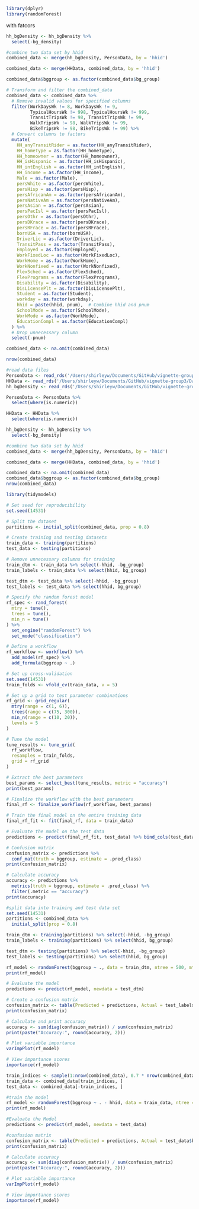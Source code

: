 ```r
library(dplyr)
library(randomForest)
```
with fatcors
```r
hh_bgDensity <- hh_bgDensity %>% 
  select(-bg_density)

#combine two data set by hhid
combined_data <- merge(hh_bgDensity, PersonData, by = 'hhid')

combined_data <- merge(HHData, combined_data, by = 'hhid')

combined_data$bggroup <- as.factor(combined_data$bg_group)

# Transform and filter the combined_data
combined_data <- combined_data %>%
  # Remove invalid values for specified columns
  filter(WorkDaysWk != 8, WorkDaysWk != 9,
         TypicalHoursWk != 998, TypicalHoursWk != 999,
         TransitTripsWk != 98, TransitTripsWk != 99,
         WalkTripsWk != 98, WalkTripsWk != 99,
         BikeTripsWk != 98, BikeTripsWk != 99) %>%
  # Convert columns to factors
  mutate(
    HH_anyTransitRider = as.factor(HH_anyTransitRider),
    HH_homeType = as.factor(HH_homeType),
    HH_homeowner = as.factor(HH_homeowner),
    HH_isHispanic = as.factor(HH_isHispanic),
    HH_intEnglish = as.factor(HH_intEnglish),
    HH_income = as.factor(HH_income),
    Male = as.factor(Male),
    persWhite = as.factor(persWhite),
    persHisp = as.factor(persHisp),
    persAfricanAm = as.factor(persAfricanAm),
    persNativeAm = as.factor(persNativeAm),
    persAsian = as.factor(persAsian),
    persPacIsl = as.factor(persPacIsl),
    persOthr = as.factor(persOthr),
    persDKrace = as.factor(persDKrace),
    persRFrace = as.factor(persRFrace),
    bornUSA = as.factor(bornUSA),
    DriverLic = as.factor(DriverLic),
    TransitPass = as.factor(TransitPass),
    Employed = as.factor(Employed),
    WorkFixedLoc = as.factor(WorkFixedLoc),
    WorkHome = as.factor(WorkHome),
    WorkNonfixed = as.factor(WorkNonfixed),
    FlexSched = as.factor(FlexSched),
    FlexPrograms = as.factor(FlexPrograms),
    Disability = as.factor(Disability),
    DisLicensePlt = as.factor(DisLicensePlt),
    Student = as.factor(Student),
    workday = as.factor(workday),
    hhid = paste(hhid, pnum),  # Combine hhid and pnum
    SchoolMode = as.factor(SchoolMode),
    WorkMode = as.factor(WorkMode),
    EducationCompl = as.factor(EducationCompl)
  ) %>%
  # Drop unnecessary column
  select(-pnum)

combined_data <- na.omit(combined_data)

nrow(combined_data)
```


```r
#read data files
PersonData <- read_rds('/Users/shirleyw/Documents/GitHub/vignette-group3/Data/raw/PersonData_111A.Rds')
HHData <- read_rds('/Users/shirleyw/Documents/GitHub/vignette-group3/Data/raw/HHData_111A.Rds')
hh_bgDensity <- read_rds('/Users/shirleyw/Documents/GitHub/vignette-group3/Data/raw/hh_bgDensity.Rds')
```

```r
PersonData <- PersonData %>% 
  select(where(is.numeric))

HHData <- HHData %>%
  select(where(is.numeric))

hh_bgDensity <- hh_bgDensity %>% 
  select(-bg_density)

#combine two data set by hhid
combined_data <- merge(hh_bgDensity, PersonData, by = 'hhid')

combined_data <- merge(HHData, combined_data, by = 'hhid')

combined_data <- na.omit(combined_data)
combined_data$bggroup <- as.factor(combined_data$bg_group)
nrow(combined_data)
```

```r
library(tidymodels)

# Set seed for reproducibility
set.seed(14531)

# Split the dataset
partitions <- initial_split(combined_data, prop = 0.8)

# Create training and testing datasets
train_data <- training(partitions)
test_data <- testing(partitions)

# Remove unnecessary columns for training
train_dtm <- train_data %>% select(-hhid, -bg_group)
train_labels <- train_data %>% select(hhid, bg_group)

test_dtm <- test_data %>% select(-hhid, -bg_group)
test_labels <- test_data %>% select(hhid, bg_group)

# Specify the random forest model
rf_spec <- rand_forest(
  mtry = tune(),
  trees = tune(),
  min_n = tune()
) %>% 
  set_engine("randomForest") %>% 
  set_mode("classification")

# Define a workflow
rf_workflow <- workflow() %>% 
  add_model(rf_spec) %>% 
  add_formula(bggroup ~ .)

# Set up cross-validation
set.seed(14531)
train_folds <- vfold_cv(train_data, v = 5)

# Set up a grid to test parameter combinations
rf_grid <- grid_regular(
  mtry(range = c(1, 6)), 
  trees(range = c(75, 300)),
  min_n(range = c(10, 20)),
  levels = 5
)

# Tune the model
tune_results <- tune_grid(
  rf_workflow,
  resamples = train_folds,
  grid = rf_grid
)

# Extract the best parameters
best_params <- select_best(tune_results, metric = "accuracy")
print(best_params)

# Finalize the workflow with the best parameters
final_rf <- finalize_workflow(rf_workflow, best_params)

# Train the final model on the entire training data
final_rf_fit <- fit(final_rf, data = train_data)

# Evaluate the model on the test data
predictions <- predict(final_rf_fit, test_data) %>% bind_cols(test_data)

# Confusion matrix
confusion_matrix <- predictions %>% 
  conf_mat(truth = bggroup, estimate = .pred_class)
print(confusion_matrix)

# Calculate accuracy
accuracy <- predictions %>% 
  metrics(truth = bggroup, estimate = .pred_class) %>% 
  filter(.metric == "accuracy")
print(accuracy)
```






```r
#split data into training and test data set
set.seed(14531)
partitions <- combined_data %>% 
  initial_split(prop = 0.8)

train_dtm <- training(partitions) %>% select(-hhid, -bg_group)
train_labels <- training(partitions) %>% select(hhid, bg_group)

test_dtm <- testing(partitions) %>% select(-hhid, -bg_group)
test_labels <- testing(partitions) %>% select(hhid, bg_group)
```

```r
rf_model <- randomForest(bggroup ~ ., data = train_dtm, ntree = 500, mtry = 3, importance = TRUE)
print(rf_model)
```

```r
# Evaluate the model
predictions <- predict(rf_model, newdata = test_dtm)
```

```r
# Create a confusion matrix
confusion_matrix <- table(Predicted = predictions, Actual = test_labels$bg_group)
print(confusion_matrix)

# Calculate and print accuracy
accuracy <- sum(diag(confusion_matrix)) / sum(confusion_matrix)
print(paste("Accuracy:", round(accuracy, 2)))
```

```r
# Plot variable importance
varImpPlot(rf_model)

# View importance scores
importance(rf_model)
```








```r
train_indices <- sample(1:nrow(combined_data), 0.7 * nrow(combined_data))
train_data <- combined_data[train_indices, ]
test_data <- combined_data[-train_indices, ]
```

```r
#train the model
rf_model <- randomForest(bggroup ~ . - hhid, data = train_data, ntree = 500, mtry = 3, importance = TRUE)
print(rf_model)
```

```r
#Evaluate the Model
predictions <- predict(rf_model, newdata = test_data)

#confusion matrix
confusion_matrix <- table(Predicted = predictions, Actual = test_data$bggroup)
print(confusion_matrix)

# Calculate accuracy
accuracy <- sum(diag(confusion_matrix)) / sum(confusion_matrix)
print(paste("Accuracy:", round(accuracy, 2)))
```

```r
# Plot variable importance
varImpPlot(rf_model)

# View importance scores
importance(rf_model)
```